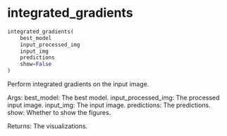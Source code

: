 # integrated_gradients { #onco_derm_ai.integrated_gradients }

```python
integrated_gradients(
    best_model
    input_processed_img
    input_img
    predictions
    show=False
)
```

Perform integrated gradients on the input image.

Args:
    best_model: The best model.
    input_processed_img: The processed input image.
    input_img: The input image.
    predictions: The predictions.
    show: Whether to show the figures.

Returns:
    The visualizations.